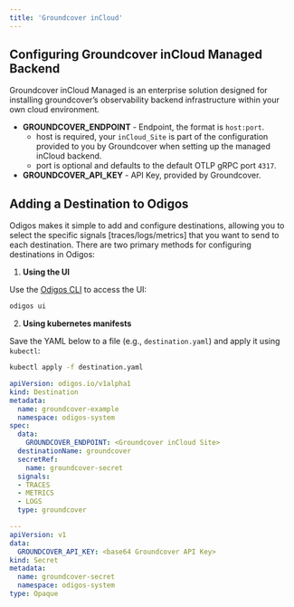 ```yaml
---
title: 'Groundcover inCloud'
---
```


## Configuring Groundcover inCloud Managed Backend

Groundcover inCloud Managed is an enterprise solution designed for installing groundcover’s observability backend infrastructure within your own cloud environment.

- **GROUNDCOVER_ENDPOINT** - Endpoint, the format is `host:port`.
  - host is required, your `inCloud_Site` is part of the configuration provided to you by Groundcover when setting up the managed inCloud backend.
  - port is optional and defaults to the default OTLP gRPC port `4317`.
- **GROUNDCOVER_API_KEY** - API Key, provided by Groundcover.

## Adding a Destination to Odigos

Odigos makes it simple to add and configure destinations, allowing you to select the specific signals [traces/logs/metrics] that you want to send to each destination. There are two primary methods for configuring destinations in Odigos:

1. **Using the UI**

Use the [Odigos CLI](https://docs.odigos.io/cli/odigos_ui) to access the UI:

```bash
odigos ui
```

2. **Using kubernetes manifests**

Save the YAML below to a file (e.g., `destination.yaml`) and apply it using `kubectl`:

```bash
kubectl apply -f destination.yaml
```


```yaml
apiVersion: odigos.io/v1alpha1
kind: Destination
metadata:
  name: groundcover-example
  namespace: odigos-system
spec:
  data:
    GROUNDCOVER_ENDPOINT: <Groundcover inCloud Site>
  destinationName: groundcover
  secretRef:
    name: groundcover-secret
  signals:
  - TRACES
  - METRICS
  - LOGS
  type: groundcover

---
apiVersion: v1
data:
  GROUNDCOVER_API_KEY: <base64 Groundcover API Key>
kind: Secret
metadata:
  name: groundcover-secret
  namespace: odigos-system
type: Opaque
```
